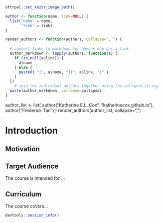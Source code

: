 
```r
ottrpal::set_knitr_image_path()
```

```r
author <- function(name, link=NULL) {
  list("name" = name,
       "link" = link)
}

render_authors <- function(authors, collapse=", ") {
  
  # convert links to markdown for anyone who has a link
  author_markdown <- lapply(authors, function(a) {
    if (is.null(a$link)) {
      a$name
    } else {
      paste0( "[", a$name, "](", a$link, ")" )
    }
  })
    # join the individual authors together using the collapse string
  paste(author_markdown, collapse=collapse)
}
```

::: {.section-authors}
author_list <- list(
  author("Katherine E.L. Cox", "katherinecox.github.io"),
  author("Frederick Tan")
)
render_authors(author_list, collapse=", ")
:::

# Introduction


## Motivation


## Target Audience  

The course is intended for ...

## Curriculum  

The course covers...


```r
devtools::session_info()
```

